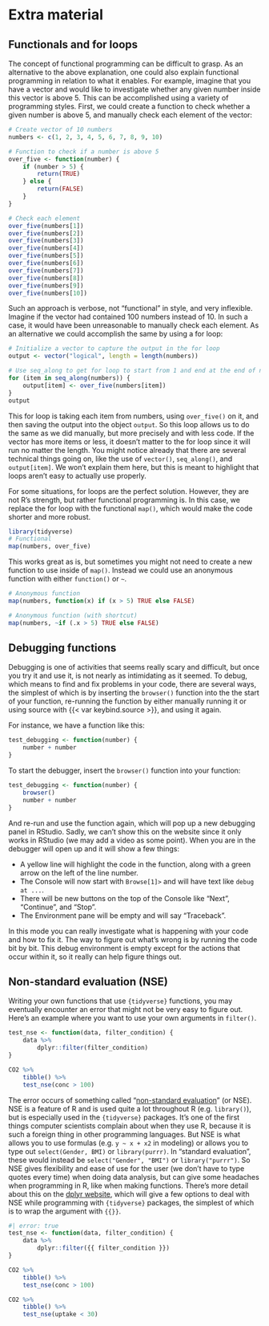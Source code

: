 # Extra material {#sec-extra-material}

## Functionals and for loops {#sec-alternative-loop-explanation}

The concept of functional programming can be difficult to grasp. As an
alternative to the above explanation, one could also explain functional
programming in relation to what it enables. For example, imagine that
you have a vector and would like to investigate whether any given number
inside this vector is above 5. This can be accomplished using a variety
of programming styles. First, we could create a function to check
whether a given number is above 5, and manually check each element of
the vector:

```r
# Create vector of 10 numbers
numbers <- c(1, 2, 3, 4, 5, 6, 7, 8, 9, 10)

# Function to check if a number is above 5
over_five <- function(number) {
    if (number > 5) {
        return(TRUE)
    } else {
        return(FALSE)
    }
}

# Check each element
over_five(numbers[1])
over_five(numbers[2])
over_five(numbers[3])
over_five(numbers[4])
over_five(numbers[5])
over_five(numbers[6])
over_five(numbers[7])
over_five(numbers[8])
over_five(numbers[9])
over_five(numbers[10])
```

Such an approach is verbose, not "functional" in style, and very
inflexible. Imagine if the vector had contained 100 numbers instead of
10. In such a case, it would have been unreasonable to manually check
each element. As an alternative we could accomplish the same by using a
for loop:

```r
# Initialize a vector to capture the output in the for loop
output <- vector("logical", length = length(numbers))

# Use seq_along to get for loop to start from 1 and end at the end of numbers
for (item in seq_along(numbers)) {
    output[item] <- over_five(numbers[item])
}
output
```

This for loop is taking each item from numbers, using `over_five()` on
it, and then saving the output into the object `output`. So this loop
allows us to do the same as we did manually, but more precisely and with
less code. If the vector has more items or less, it doesn't matter to
the for loop since it will run no matter the length. You might notice
already that there are several technical things going on, like the use
of `vector()`, `seq_along()`, and `output[item]`. We won't explain them
here, but this is meant to highlight that loops aren't easy to actually
use properly.

For some situations, for loops are the perfect solution. However, they
are not R's strength, but rather functional programming is. In this
case, we replace the for loop with the functional `map()`, which would
make the code shorter and more robust.

```r
library(tidyverse)
# Functional
map(numbers, over_five)
```

This works great as is, but sometimes you might not need to create a new
function to use inside of `map()`. Instead we could use an anonymous
function with either `function()` or `~`.

```r
# Anonymous function
map(numbers, function(x) if (x > 5) TRUE else FALSE)

# Anonymous function (with shortcut)
map(numbers, ~if (.x > 5) TRUE else FALSE)
```

## Debugging functions

Debugging is one of activities that seems really scary and difficult,
but once you try it and use it, is not nearly as intimidating as it
seemed. To debug, which means to find and fix problems in your code,
there are several ways, the simplest of which is by inserting the
`browser()` function into the the start of your function, re-running the
function by either manually running it or using source with
{{< var keybind.source >}}, and using it again.

For instance, we have a function like this:

```r
test_debugging <- function(number) {
    number + number
}
```

To start the debugger, insert the `browser()` function into your
function:

```r
test_debugging <- function(number) {
    browser()
    number + number
}
```

And re-run and use the function again, which will pop up a new debugging
panel in RStudio. Sadly, we can't show this on the website since it only
works in RStudio (we may add a video as some point). When you are in the
debugger will open up and it will show a few things:

<!-- TODO: eventually add an image or video.. but for next year. -->

-   A yellow line will highlight the code in the function, along with a
    green arrow on the left of the line number.
-   The Console will now start with `Browse[1]>` and will have text like
    `debug at ...`.
-   There will be new buttons on the top of the Console like "Next",
    "Continue", and "Stop".
-   The Environment pane will be empty and will say "Traceback".

<!-- TODO: Add image or video of this or extend it from previous video? -->

<!-- TODO: Image of debugging changes, with descriptions -->

In this mode you can really investigate what is happening with your code
and how to fix it. The way to figure out what's wrong is by running the
code bit by bit. This debug environment is empty except for the actions
that occur within it, so it really can help figure things out.

## Non-standard evaluation (NSE)

Writing your own functions that use `{tidyverse}` functions, you may
eventually encounter an error that might not be very easy to figure out.
Here's an example where you want to use your own arguments in
`filter()`.

```r
test_nse <- function(data, filter_condition) {
    data %>% 
        dplyr::filter(filter_condition)
}

CO2 %>% 
    tibble() %>% 
    test_nse(conc > 100)
```

The error occurs of something called "[non-standard
evaluation](https://adv-r.had.co.nz/Computing-on-the-language.html)" (or
NSE). NSE is a feature of R and is used quite a lot throughout R (e.g.
`library()`), but is especially used in the `{tidyverse}` packages. It's
one of the first things computer scientists complain about when they use
R, because it is such a foreign thing in other programming languages.
But NSE is what allows you to use formulas (e.g. `y ~ x + x2` in
modeling) or allows you to type out `select(Gender, BMI)` or
`library(purrr)`. In "standard evaluation", these would instead be
`select("Gender", "BMI")` or `library("purrr")`. So NSE gives
flexibility and ease of use for the user (we don't have to type quotes
every time) when doing data analysis, but can give some headaches when
programming in R, like when making functions. There's more detail about
this on the [dplyr
website](https://dplyr.tidyverse.org/articles/programming.html#warm-up),
which will give a few options to deal with NSE while programming with
`{tidyverse}` packages, the simplest of which is to wrap the argument
with `{{}}`.

```r
#| error: true
test_nse <- function(data, filter_condition) {
    data %>% 
        dplyr::filter({{ filter_condition }})
}

CO2 %>% 
    tibble() %>% 
    test_nse(conc > 100)

CO2 %>% 
    tibble() %>% 
    test_nse(uptake < 30)
```
